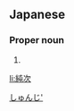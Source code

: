 ==Japanese==
{{ja-kanjitab|純|次}}

===Proper noun===
{{ja-pos|proper|じゅんじ}}

# {{given name|male|lang=ja}}

[[Category:Japanese male given names|しゅんじ']]

[[li:純次]]